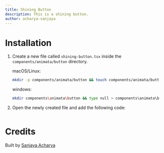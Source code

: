 ```yaml
---
title: Shining Button
description: This is a shining button.
author: acharya-sanjaya
---
```


<ComponentPreview name="button-shining-button--docs" />

# Installation

1. Create a new file called `shining-button.tsx` inside the `components/animata/button` directory.

   macOS/Linux:

   ```bash
   mkdir -p components/animata/button && touch components/animata/button/shining-button.tsx
   ```

   windows:

   ```bash
   mkdir components\animata\button && type null > components\animata\button\shining-button.tsx
   ```

2. Open the newly created file and add the following code:

   ```jsx file=<rootDir>/animata/button/shining-button.tsx

   ```

# Credits

Built by [Sanjaya Acharya](https://github.com/acharya-sanjaya)
